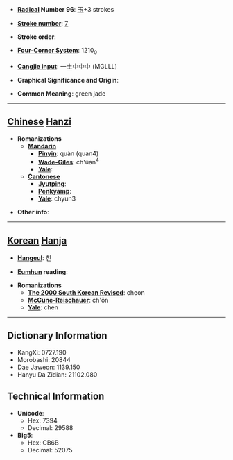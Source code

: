 * '''[[Wiktionary:Chinese radical index| Radical]] Number 96''': [[Wiktionary:Chinese radical index 玉|玉]]+3 strokes

* '''[[Wiktionary:Chinese total strokes index|Stroke number]]''': [[Wiktionary:Chinese total strokes index 7|7]]

* '''Stroke order''': 

* '''[[Wiktionary:Chinese four corner index|Four-Corner System]]''': 1210<sub>0</sub>

* '''[[Wiktionary:Chinese Cangjie index|Cangjie input]]''': 一土中中中 (MGLLL)

* '''Graphical Significance and Origin''': 

* '''Common Meaning''': green jade

----

== [[Chinese]] [[Hanzi]] ==

* '''Romanizations'''
** '''[[Mandarin]]'''
*** '''[[Pinyin]]''': quàn (quan4)
*** '''[[Wade-Giles]]''': ch'üan<sup>4</sup>
*** '''[[Yale]]''': 
** '''[[Cantonese]]'''
*** '''[[Jyutping]]''':
*** '''[[Penkyamp]]''': 
*** '''[[Yale]]''': chyun3

* '''Other info''': 

----

== [[Korean]] [[Hanja]] ==

* '''[[Hangeul]]''': 천

* '''[[Eumhun]] reading''': 

* '''Romanizations'''
** '''[[The 2000 South Korean Revised Romanization|The 2000 South Korean Revised]]''': cheon
** '''[[McCune-Reischauer]]''': ch'ŏn
** '''[[Yale]]''': chen

----

== Dictionary Information ==

* KangXi: 0727.190
* Morobashi: 20844
* Dae Jaweon: 1139.150
* Hanyu Da Zidian: 21102.080

== Technical Information ==

* '''Unicode''':
** Hex: 7394
** Decimal: 29588
* '''Big5''':
** Hex: CB6B
** Decimal: 52075